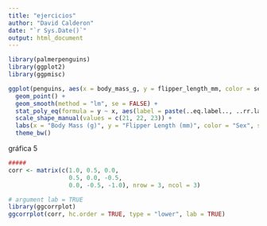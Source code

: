```yaml
---
title: "ejercicios"
author: "David Calderon"
date: "`r Sys.Date()`"
output: html_document
---
```

```r
library(palmerpenguins)
library(ggplot2)
library(ggpmisc)

ggplot(penguins, aes(x = body_mass_g, y = flipper_length_mm, color = sex, shape = island)) +
  geom_point() +
  geom_smooth(method = "lm", se = FALSE) +
  stat_poly_eq(formula = y ~ x, aes(label = paste(..eq.label.., ..rr.label.., sep = "~")), label.y = 0.85, parse = TRUE) +
  scale_shape_manual(values = c(21, 22, 23)) +
  labs(x = "Body Mass (g)", y = "Flipper Length (mm)", color = "Sex", shape = "Island") +
  theme_bw()
```



gráfica 5
```r
#####
corr <- matrix(c(1.0, 0.5, 0.0,
                 0.5, 0.0, -0.5,
                 0.0, -0.5, -1.0), nrow = 3, ncol = 3)

# argument lab = TRUE
library(ggcorrplot)
ggcorrplot(corr, hc.order = TRUE, type = "lower", lab = TRUE)
```

